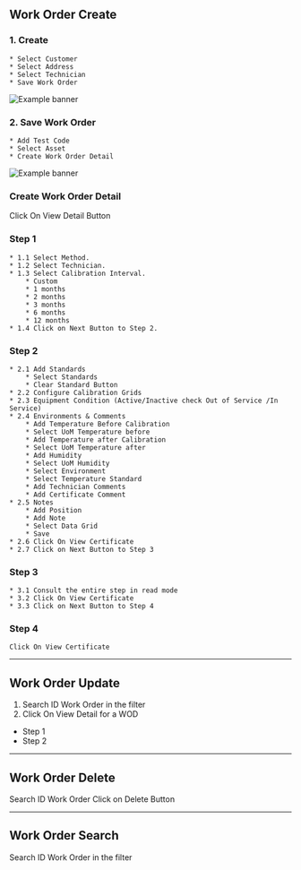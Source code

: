 ## Work Order Create 
### 1. Create 
	* Select Customer
	* Select Address
	* Select Technician
	* Save Work Order

![Example banner](./images/Work-Order/WorkOrder-Create-Form.png)

### 2. Save Work Order
	* Add Test Code
	* Select Asset
	* Create Work Order Detail  
![Example banner](./images/Work-Order/WorkOrder-Create-Form-Ejem.gif)

### Create Work Order Detail
Click On View Detail Button

### Step 1
	* 1.1 Select Method.
	* 1.2 Select Technician.
	* 1.3 Select Calibration Interval.
		* Custom
		* 1 months
		* 2 months
		* 3 months
		* 6 months
		* 12 months
	* 1.4 Click on Next Button to Step 2.

### Step 2
	* 2.1 Add Standards
		* Select Standards
		* Clear Standard Button
	* 2.2 Configure Calibration Grids
	* 2.3 Equipment Condition (Active/Inactive check Out of Service /In Service)
	* 2.4 Environments & Comments
		* Add Temperature Before Calibration
		* Select UoM Temperature before
		* Add Temperature after Calibration
		* Select UoM Temperature after
		* Add Humidity
		* Select UoM Humidity
		* Select Environment
		* Select Temperature Standard
		* Add Technician Comments
		* Add Certificate Comment
	* 2.5 Notes
		* Add Position
		* Add Note
		* Select Data Grid
		* Save
	* 2.6 Click On View Certificate
	* 2.7 Click on Next Button to Step 3


### Step 3
	* 3.1 Consult the entire step in read mode
	* 3.2 Click On View Certificate
	* 3.3 Click on Next Button to Step 4

### Step 4
	Click On View Certificate

---
Work Order Update
---

1. Search ID Work Order in the filter
2. Click On View Detail for a WOD
 * Step 1
 * Step 2
---
Work Order Delete
---

 Search ID Work Order
 Click on Delete Button

 ---
Work Order Search
---

Search ID Work Order in the filter